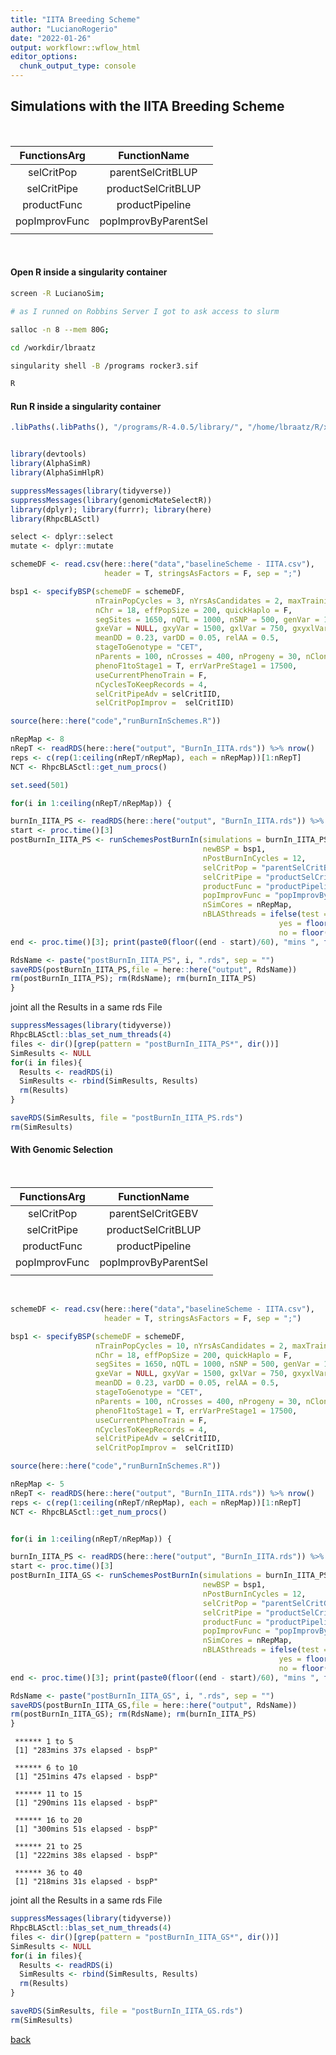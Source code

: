 ```yaml
---
title: "IITA Breeding Scheme"
author: "LucianoRogerio"
date: "2022-01-26"
output: workflowr::wflow_html
editor_options:
  chunk_output_type: console
---
```



## Simulations with the IITA Breeding Scheme

<br />

| FunctionsArg  | FunctionName         |
| :-----------: | :------------------: |
| selCritPop    | parentSelCritBLUP    |
| selCritPipe   | productSelCritBLUP   |
| productFunc   | productPipeline      |
| popImprovFunc | popImprovByParentSel |
|               |                      |

<br />

#### Open R inside a singularity container

```bash
screen -R LucianoSim;

# as I runned on Robbins Server I got to ask access to slurm

salloc -n 8 --mem 80G;

cd /workdir/lbraatz

singularity shell -B /programs rocker3.sif

R
```


#### Run R inside a singularity container

```r

.libPaths(.libPaths(), "/programs/R-4.0.5/library/", "/home/lbraatz/R/x86_64-pc-linux-gnu-library/4.0/")


library(devtools)
library(AlphaSimR)
library(AlphaSimHlpR)

suppressMessages(library(tidyverse))
suppressMessages(library(genomicMateSelectR))
library(dplyr); library(furrr); library(here)
library(RhpcBLASctl)

select <- dplyr::select
mutate <- dplyr::mutate

schemeDF <- read.csv(here::here("data","baselineScheme - IITA.csv"), 
                     header = T, stringsAsFactors = F, sep = ";")

bsp1 <- specifyBSP(schemeDF = schemeDF,
                   nTrainPopCycles = 3, nYrsAsCandidates = 2, maxTrainingPopSize = 1000,
                   nChr = 18, effPopSize = 200, quickHaplo = F,
                   segSites = 1650, nQTL = 1000, nSNP = 500, genVar = 1500,
                   gxeVar = NULL, gxyVar = 1500, gxlVar = 750, gxyxlVar = 300,
                   meanDD = 0.23, varDD = 0.05, relAA = 0.5,
                   stageToGenotype = "CET",
                   nParents = 100, nCrosses = 400, nProgeny = 30, nClonesToNCRP = 3,
                   phenoF1toStage1 = T, errVarPreStage1 = 17500,
                   useCurrentPhenoTrain = F,
                   nCyclesToKeepRecords = 4,
                   selCritPipeAdv = selCritIID,
                   selCritPopImprov =  selCritIID)

source(here::here("code","runBurnInSchemes.R"))

nRepMap <- 8
nRepT <- readRDS(here::here("output", "BurnIn_IITA.rds")) %>% nrow()
reps <- c(rep(1:ceiling(nRepT/nRepMap), each = nRepMap))[1:nRepT]
NCT <- RhpcBLASctl::get_num_procs()

set.seed(501)

for(i in 1:ceiling(nRepT/nRepMap)) {

burnIn_IITA_PS <- readRDS(here::here("output", "BurnIn_IITA.rds")) %>% .[reps==i,]
start <- proc.time()[3]
postBurnIn_IITA_PS <- runSchemesPostBurnIn(simulations = burnIn_IITA_PS,
                                           newBSP = bsp1,
                                           nPostBurnInCycles = 12,
                                           selCritPop = "parentSelCritBLUP",
                                           selCritPipe = "productSelCritBLUP",
                                           productFunc = "productPipelinePostBurnIn",
                                           popImprovFunc = "popImprovByParentSel",
                                           nSimCores = nRepMap,
                                           nBLASthreads = ifelse(test = ((NCT %% nrow(burnIn_IITA_PS)) == 0),
                                                            yes = floor((NCT - 1) / nrow(burnIn_IITA_PS)),
                                                            no = floor(NCT / nrow(burnIn_IITA_PS))))
end <- proc.time()[3]; print(paste0(floor((end - start)/60), "mins ", floor(((end - start)%%60)), "s elapsed - bspP"))

RdsName <- paste("postBurnIn_IITA_PS", i, ".rds", sep = "")
saveRDS(postBurnIn_IITA_PS,file = here::here("output", RdsName))
rm(postBurnIn_IITA_PS); rm(RdsName); rm(burnIn_IITA_PS)
}
```

joint all the Results in a same rds File
```r
suppressMessages(library(tidyverse))
RhpcBLASctl::blas_set_num_threads(4)
files <- dir()[grep(pattern = "postBurnIn_IITA_PS*", dir())]
SimResults <- NULL
for(i in files){
  Results <- readRDS(i)
  SimResults <- rbind(SimResults, Results)  
  rm(Results)
}

saveRDS(SimResults, file = "postBurnIn_IITA_PS.rds")
rm(SimResults)
```
####  With Genomic Selection
<br />

| FunctionsArg  | FunctionName         |
| :-----------: | :------------------: |
| selCritPop    | parentSelCritGEBV    |
| selCritPipe   | productSelCritBLUP   |
| productFunc   | productPipeline      |
| popImprovFunc | popImprovByParentSel |
|               |                      |

<br />

```r

schemeDF <- read.csv(here::here("data","baselineScheme - IITA.csv"), 
                     header = T, stringsAsFactors = F, sep = ";")

bsp1 <- specifyBSP(schemeDF = schemeDF,
                   nTrainPopCycles = 10, nYrsAsCandidates = 2, maxTrainingPopSize = 1000,
                   nChr = 18, effPopSize = 200, quickHaplo = F,
                   segSites = 1650, nQTL = 1000, nSNP = 500, genVar = 1500,
                   gxeVar = NULL, gxyVar = 1500, gxlVar = 750, gxyxlVar = 300,
                   meanDD = 0.23, varDD = 0.05, relAA = 0.5,
                   stageToGenotype = "CET",
                   nParents = 100, nCrosses = 400, nProgeny = 30, nClonesToNCRP = 3,
                   phenoF1toStage1 = T, errVarPreStage1 = 17500,
                   useCurrentPhenoTrain = F,
                   nCyclesToKeepRecords = 4,
                   selCritPipeAdv = selCritIID,
                   selCritPopImprov =  selCritIID)

source(here::here("code","runBurnInSchemes.R"))

nRepMap <- 5
nRepT <- readRDS(here::here("output", "BurnIn_IITA.rds")) %>% nrow()
reps <- c(rep(1:ceiling(nRepT/nRepMap), each = nRepMap))[1:nRepT]
NCT <- RhpcBLASctl::get_num_procs()


for(i in 1:ceiling(nRepT/nRepMap)) {

burnIn_IITA_PS <- readRDS(here::here("output", "BurnIn_IITA.rds")) %>% .[reps==i,]
start <- proc.time()[3]
postBurnIn_IITA_GS <- runSchemesPostBurnIn(simulations = burnIn_IITA_PS,
                                           newBSP = bsp1,
                                           nPostBurnInCycles = 12,
                                           selCritPop = "parentSelCritGEBV",
                                           selCritPipe = "productSelCritBLUP",
                                           productFunc = "productPipelinePostBurnIn",
                                           popImprovFunc = "popImprovByParentSel",
                                           nSimCores = nRepMap,
                                           nBLASthreads = ifelse(test = ((NCT %% nrow(burnIn_IITA_PS)) == 0),
                                                            yes = floor((NCT - 1) / nrow(burnIn_IITA_PS)),
                                                            no = floor(NCT / nrow(burnIn_IITA_PS))))
end <- proc.time()[3]; print(paste0(floor((end - start)/60), "mins ", floor(((end - start)%%60)), "s elapsed - bspP"))

RdsName <- paste("postBurnIn_IITA_GS", i, ".rds", sep = "")
saveRDS(postBurnIn_IITA_GS,file = here::here("output", RdsName))
rm(postBurnIn_IITA_GS); rm(RdsName); rm(burnIn_IITA_PS)
}
```

```
 ****** 1 to 5
 [1] "283mins 37s elapsed - bspP"

 ****** 6 to 10
 [1] "251mins 47s elapsed - bspP"

 ****** 11 to 15
 [1] "290mins 11s elapsed - bspP"

 ****** 16 to 20
 [1] "300mins 51s elapsed - bspP"

 ****** 21 to 25
 [1] "222mins 38s elapsed - bspP"
 
 ****** 36 to 40
 [1] "218mins 31s elapsed - bspP"

```

joint all the Results in a same rds File
```r
suppressMessages(library(tidyverse))
RhpcBLASctl::blas_set_num_threads(4)
files <- dir()[grep(pattern = "postBurnIn_IITA_GS*", dir())]
SimResults <- NULL
for(i in files){
  Results <- readRDS(i)
  SimResults <- rbind(SimResults, Results)  
  rm(Results)
}

saveRDS(SimResults, file = "postBurnIn_IITA_GS.rds")
rm(SimResults)
```

[back](VD_Optimization.html)
